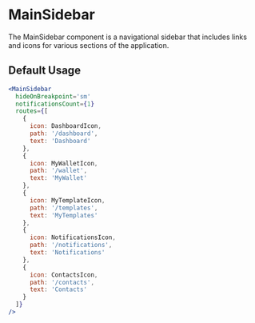 
<Meta title="V2/MainSidebar/Documentation" component={MainSidebar} />

# MainSidebar

The MainSidebar component is a navigational sidebar that includes links and icons for various sections of the application.

## Default Usage

```jsx
<MainSidebar
  hideOnBreakpoint='sm'
  notificationsCount={1}
  routes={[
    {
      icon: DashboardIcon,
      path: '/dashboard',
      text: 'Dashboard'
    },
    {
      icon: MyWalletIcon,
      path: '/wallet',
      text: 'MyWallet'
    },
    {
      icon: MyTemplateIcon,
      path: '/templates',
      text: 'MyTemplates'
    },
    {
      icon: NotificationsIcon,
      path: '/notifications',
      text: 'Notifications'
    },
    {
      icon: ContactsIcon,
      path: '/contacts',
      text: 'Contacts'
    }
  ]}
/>
